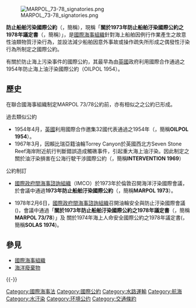 {{Notability Unreferenced|time=2020-12-21T05:07:06+00:00}}
{{Expand language|en}}
[[File:MARPOL_73-78_signatories.png|thumb]]

'''防止船舶污染國際公約'''（{{lang-en|'''International Convention for the Prevention of Pollution from Ships'''}}，簡稱{{lang|en|'''MARPOL'''}}），現稱「'''關於1973年防止船舶汙染國際公約之1978年議定書'''（{{lang-en|'''Protocol of 1978 Relating to the International Convention for the Prevention of Pollution From Ships 1973'''}}，簡稱{{lang-en|'''MARPOL 73/78'''}}）」，是[[國際海事組織|國際海事組織]]針對海上船舶因例行作業產生之故意性油類物質汙染行為，並設法減少船舶因意外事故或操作疏失所形成之偶發性汙染行為所制定之國際公約。

有關於防止海上污染事件的國際公約，其最早為由[[英國|英國]]政府利用國際合作通過之1954年防止海上油汙染國際公約（OILPOL 1954）。

==歷史==
在聯合國海事組織制定MARPOL 73/78公約前，亦有相似之之公約已形成。
;過去類似公約
*1954年4月，[[英國|英國]]利用國際合作邀集32國代表通過之1954年{{le|防止海上油汙染國際公約|International Convention for the Prevention of Pollution of the Sea by Oil}}（{{lang-en|'''International Convention for the Prevention of Pollution of the Sea by Oil 1954'''}}，簡稱''' OILPOL 1954'''）。
*1967年3月，因賴比瑞亞籍油輪Torrey Canyon於英國西北方Seven Stone Reef海岸附近航行判斷錯誤造成觸礁事件，引起重大海上油汙染。因此制定之關於油汙染損害在公海行駛干涉國際公約（{{lang-en|''' The International Convention Relating to Intervention on the High Sea in Cases of Oil Pollution Casualties 1969'''}}，簡稱''' INTERVENTION 1969'''）

;公約制訂
*[[國際海事組織|國際政府間海事諮詢組織]]（IMCO）於1973年於倫敦召開海洋汙染國際會議，於會議中通過'''1973年防止船舶汙染國際公約'''（{{lang-en|''' International Convention for the Prevention of Pollution From Ships 1973'''}}，簡稱''' MARPOL 1973'''）。

*1978年2月6日，[[國際海事組織|國際政府間海事諮詢組織]]召開油輪安全與防止汙染國際會議({{lang-en|''' The International Conference on Tankers Safety and Pollution Prevention '''}})，會議中通過「'''關於1973年防止船舶汙染國際公約之1978年議定書'''（{{lang-en|''' Protocol of 1978 Relating to the International Convention for the Prevention of Pollution From Ships 1973'''}}，簡稱''' MARPOL 73/78'''）」及 關於1974年海上人命安全國際公約之1978年議定書({{lang-en|''' Protocol of 1978 Relating to the International Convention for the Safety of Life at Sea 1974'''}}，簡稱'''SOLAS 1974''')。

==參見==
*[[國際海事組織|國際海事組織]]
*[[海洋廢棄物|海洋廢棄物]]

{{-}}
{{污染}}
{{国际海事组织公约}}
[[Category:國際海事法|Category:國際海事法]]
[[Category:國際公約|Category:國際公約]]
[[Category:水路運輸|Category:水路運輸]]
[[Category:航海|Category:航海]]
[[Category:水汙染|Category:水汙染]]
[[Category:环境公约|Category:环境公约]]
[[Category:交通條約|Category:交通條約]]